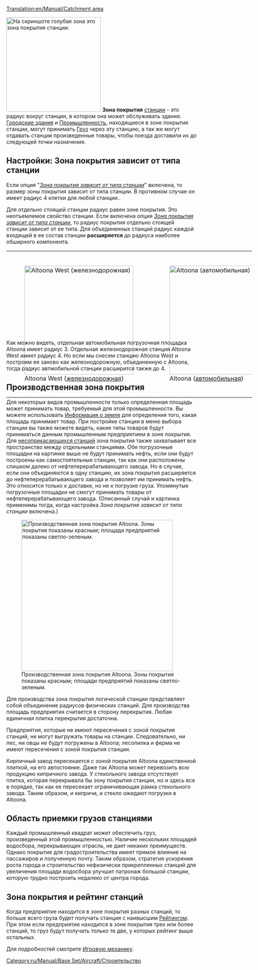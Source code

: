[[Translation:en/Manual/Catchment area]]
{{ru/Перевод|en/Manual/Catchment area|20}}


[[File:en/Manual/Catchmentarea.png|thumb|right|250px|На скриншоте голубая зона это зона покрытия станции.]]
'''Зона покрытия''' [[ru/Manual/Станции|станции]] - это радиус вокруг станции, в котором она может обслуживать здания. [[ru/Manual/Город|Городские здания]] и [[ru/Manual/Промышленность|Промышленность]], находящиеся в зоне покрытия станции, могут принимать [[ru/Manual/Груз|Груз]] через эту станцию, а так же могут отдавать станции произведенные товары, чтобы поезда доставили их до следующей точки назначения.

== Настройки: Зона покрытия зависит от типа станции ==
Если опция "''[[en/Archive/Manual/Settings/Advanced Settings/Stations#allow-more-realistically-sized-catchment-areas|Зона покрытия зависит от типа станции]]''" включена, то размер зоны покрытия зависит от типа станции. В противном случае он имеет радиус 4 клетки для любой станции..

Для отдельно стоящей станции радиус равен зоне покрытия. Это неотъемлемое свойство станции. Если включена опция ''[[en/Archive/Manual/Settings/Advanced Settings/Stations#allow-more-realistically-sized-catchment-areas|Зона покрытия зависит от типа станции]]'', то радиус покрытия отдельно стоящей станции зависит от ее типа.
Для объединенных станций радиус каждой входящей в ее состав станции '''расширяется''' до радиуса наиболее обширного компонента.

<div style=" width: 650px; height: 220px; border: none; float:none; " >

{|
|-
|
[[File:en/Manual/Catch-one-rail.png|thumb|left|288px|Altoona West ([[ru/Manual/Железнодорожные станции|железнодорожная]])]]

|
[[File:en/Manual/Catch-one-road.png|thumb|left|288px|Altoona ([[ru/Manual/Погрузочные площадки|автомобильная]])]]

|
[[File:en/Manual/Catch-promotion.png|thumb|right|288px|Altoona (расширяется через объединение с железнодорожной станцией)]]

|}
</div>


Как можно видеть, отдельная автомобильная погрузочная площадка Altoona имеет радиус 3. Отдельная железнодорожная станция Altoona West имеет радиус 4. Но если мы снесем станцию Altoona West и построим ее заново как железнодорожную, объединенную с Altoona, тогда радиус автмобильной станции расширится также до 4.

== Производственная зона покрытия ==

Для некоторых видов промышленности только определенная площадь может принимать товар, требуемый для этой промышленности. Вы можете использовать [[ru/Manual/Информация о земле|Информация о земле]] для определения того, какая площадь принимает товар. При постройке станции в меню выбора станции вы также можете видеть, какие типы товаров будут приниматься данным промышленным предприятием в зоне покрытия. Для [[ru/Manual/Станции#stroitelstvo-nesoprikasaiushchikhsia-stantsii|несоприкасающихся станций]] зона покрытия также захватывает все пространство между отдельными станциями. Обе погрузочные площадки на картинке выше не будут принимать нефть, если они будут построены как самостоятельные станции, так как они расположены слишком далеко от нефтеперерабатывающего завода. Но в случае, если они объединяются в одну станцию, их зона покрытия расширяется до нефтеперерабатывающего завода и позволяет им принимать нефть. Это относится только к доставке, но не к погрузке груза. Упомянутые погрузочные площадки не смогут принимать товары от нефтеперерабатывающего завода. (Описанный случай и картинка применимы тогда, когда настройка ''Зона покрытия зависит от типа станции'' включена.)

[[File:en/Manual/Catch-altoona-produce.png|thumb|400px|Производственная зона покрытия Altoona. Зоны покрытия показаны красным; площади предприятий показаны светло-зеленым.]]

Для производства зона покрытия логической станции представляет собой объединение радиусов физических станций.
Для производства площадь предприятия считается в сторону перекрытия. Любая единичная плитка перекрытия достаточна.

Предприятия, которые не имеют пересечения с зоной покрытия станций, не могут выгружать товары на станции. Следовательно, ни лес, ни овцы не будут погружены в Altoona; лесопилка и ферма не имеют пересечения с зоной покрытия станции. 

Кирпичный завод пересекается с зоной покрытия Altoona единственной плиткой, на его автостоянке. Даже так Altoona может перевозить всю продукцию кипричного завода. У стекольного завода отсутствует плитка, которая перекрывала бы зону покрытия станции, но и здесь все в порядке, так как ее пересекает ограничивающая рамка стекольного завода. Таким образом, и кипричи, и стекло ожидают погрузки в Altoona.

== Область приемки грузов станциями ==

Каждый промышленный квадрат может обеспечить груз, произведенный этой промышленностью. Наличие нескольких площадей водосбора, перекрывающих отрасль, не дает никаких преимуществ. Однако покрытие для градостроительства имеет прямое влияние на пассажиров и полученную почту. Таким образом, стратегия ускорения роста города и строительство нефизически прикрепленных станций для увеличения площади водосбора улучшит патронаж большой станции, которую трудно построить недалеко от центра города.



== Зона покрытия и рейтинг станций ==
Когда предприятие находится в зоне покрытия разных станций, то больше всего груза будет получать станция с наивысшим [[ru/Manual/Game Mechanics/Main Page#reiting-stantsii|Рейтингом]]. При этом если предприятие находится в зоне покрытия трех или более станций, то груз будут получать только те две, у которых рейтинг выше остальных.

Для подробностей смотрите [[ru/Manual/Game Mechanics/Main Page#dostavka-gruza-na-stantsiiu|Игровую механику]].

[[Category:ru/Manual/Base Set/Aircraft/Строительство]]